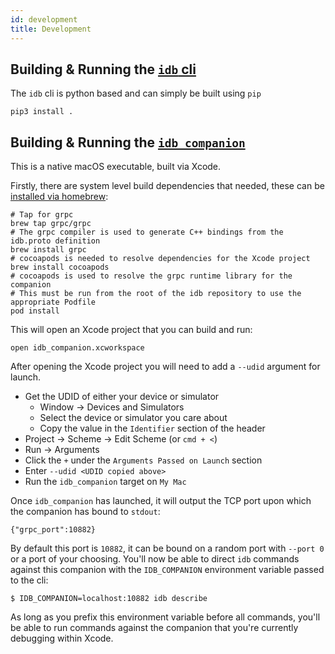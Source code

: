 ```yaml
---
id: development
title: Development
---
```


## Building & Running the [`idb` cli](architecture#the-idb-cli)

The `idb` cli is python based and can simply be built using `pip`

```
pip3 install .
```

## Building & Running the [`idb_companion`](architecture#the-idb_companion)

This is a native macOS executable, built via Xcode.

Firstly, there are system level build dependencies that needed, these can be [installed via homebrew](https://brew.sh):

```
# Tap for grpc
brew tap grpc/grpc
# The grpc compiler is used to generate C++ bindings from the idb.proto definition
brew install grpc
# cocoapods is needed to resolve dependencies for the Xcode project
brew install cocoapods
# cocoapods is used to resolve the grpc runtime library for the companion
# This must be run from the root of the idb repository to use the appropriate Podfile
pod install
```

This will open an Xcode project that you can build and run:

```
open idb_companion.xcworkspace
```

After opening the Xcode project you will need to add a `--udid` argument for launch.
- Get the UDID of either your device or simulator
  - Window -> Devices and Simulators
  - Select the device or simulator you care about
  - Copy the value in the `Identifier` section of the header
- Project -> Scheme -> Edit Scheme (or `cmd + <`)
- Run -> Arguments
- Click the `+` under the `Arguments Passed on Launch` section
- Enter `--udid <UDID copied above>`
- Run the `idb_companion` target on `My Mac`

Once `idb_companion` has launched, it will output the TCP port upon which the companion has bound to `stdout`:

```
{"grpc_port":10882}
```

By default this port is `10882`, it can be bound on a random port with `--port 0` or a port of your choosing. You'll now be able to direct `idb` commands against this companion with the `IDB_COMPANION` environment variable passed to the cli:

```
$ IDB_COMPANION=localhost:10882 idb describe
```

As long as you prefix this environment variable before all commands, you'll be able to run commands against the companion that you're currently debugging within Xcode.
